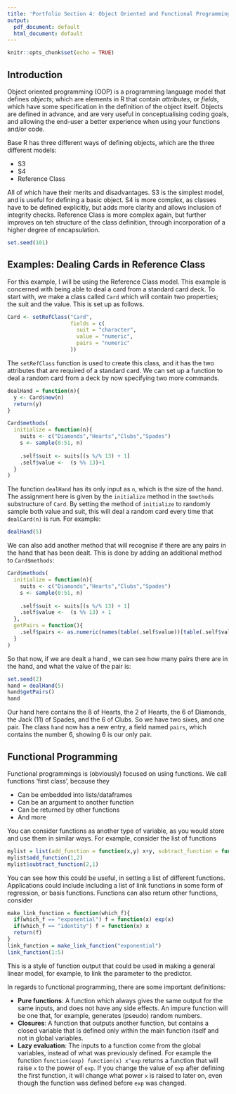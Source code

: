 ```yaml
---
title: 'Portfolio Section 4: Object Oriented and Functional Programming'
output:
  pdf_document: default
  html_document: default
---
```


```r
knitr::opts_chunk$set(echo = TRUE)
```

## Introduction

Object oriented programming (OOP) is a programming language model that defines *objects*; which are elements in R that contain *attributes*, or *fields*, which have some specification in the definition of the object itself. Objects are defined in advance, and are very useful in conceptualising coding goals, and allowing the end-user a better experience when using your functions and/or code.

Base R has three different ways of defining objects, which are the three different models:

 - S3
 - S4
 - Reference Class
 
All of which have their merits and disadvantages. S3 is the simplest model, and is useful for defining a basic object. S4 is more complex, as classes have to be defined explicitly, but adds more clarity and allows inclusion of integrity checks. Reference Class is more complex again, but further improves on teh structure of the class definition, through incorporation of a higher degree of encapsulation.

```r
set.seed(101)
```
## Examples: Dealing Cards in Reference Class
For this example, I will be using the Reference Class model. This example is concerned with being able to deal a card from a standard card deck. To start with, we make a class called `Card` which will contain two properties; the suit and the value. This is set up as follows.
```r
Card <- setRefClass("Card",
                    fields = c(
                      suit = "character",
                      value = "numeric",
                      pairs = "numeric"
                    ))
```
The `setRefClass` function is used to create this class, and it has the two attributes that are required of a standard card. We can set up a function to deal a random card from a deck by now specifying two more commands.
```r
dealHand = function(n){
  y <- Card$new(n)
  return(y)
}

Card$methods(
  initialize = function(n){
    suits <- c("Diamonds","Hearts","Clubs","Spades")
    s <- sample(0:51, n)
    
    .self$suit <- suits[(s %/% 13) + 1]
    .self$value <-  (s %% 13)+1
  }
)
```
The function `dealHand` has its only input as `n`, which is the size of the hand. The assignment here is given by the `initialize` method in the `$methods` substructure of `Card`. By setting the method of `initialize` to randomly sample both value and suit, this will deal a random card every time that `dealCard(n)` is run. For example:
```r
dealHand(5)
```
We can also add another method that will recognise if there are any pairs in the hand that has been dealt. This is done by adding an additional method to `Card$methods`:
```r
Card$methods(
  initialize = function(n){
    suits <- c("Diamonds","Hearts","Clubs","Spades")
    s <- sample(0:51, n)
    
    .self$suit <- suits[(s %/% 13) + 1]
    .self$value <-  (s %% 13) + 1
  },
  getPairs = function(){
    .self$pairs <- as.numeric(names(table(.self$value))[table(.self$value)>=2])
  }
)
```
So that now, if we are dealt a hand , we can see how many pairs there are in the hand, and what the value of the pair is:
```r
set.seed(2)
hand = dealHand(5)
hand$getPairs()
hand
```
Our hand here contains the 8 of Hearts, the 2 of Hearts, the 6 of Diamonds, the Jack (11) of Spades, and the 6 of Clubs. So we have two sixes, and one pair. The class `hand` now has a new entry, a field named `pairs`, which contains the number 6, showing 6 is our only pair.

## Functional Programming

Functional programmings is (obviously) focused on using functions. We call functions 'first class', because they

 - Can be embedded into lists/dataframes
 - Can be an argument to another function
 - Can be returned by other functions
 - And more
 
You can consider functions as another type of variable, as you would store and use them in similar ways. For example, consider the list of functions

```r
mylist = list(add_function = function(x,y) x+y, subtract_function = function(x,y) x-y)
mylist$add_function(1,2)
mylist$subtract_function(2,1)

```
You can see how this could be useful, in setting a list of different functions. Applications could include including a list of link functions in some form of regression, or basis functions. Functions can also return other functions, consider 

```r
make_link_function = function(which_f){
  if(which_f == "exponential") f = function(x) exp(x)
  if(which_f == "identity") f = function(x) x
  return(f)
}
link_function = make_link_function("exponential")
link_function(1:5)
```
This is a style of function output that could be used in making a general linear model, for example, to link the parameter to the predictor.

In regards to functional programming, there are some important definitions:

 - **Pure functions**: A function which always gives the same output for the same inputs, and does not have any side effects. An impure function will be one that, for example, generates (pseudo) random numbers.
 - **Closures**: A function that outputs another function, but contains a closed variable that is defined only within the main function itself and not in global variables. 
 - **Lazy evaluation**: The inputs to a function come from the global variables, instead of what was previously defined. For example the function `function(exp) function(x) x^exp` returns a function that will raise `x` to the power of `exp`. If you change the value of `exp` after defining the first function, it will change what power `x` is raised to later on, even though the function was defined before `exp` was changed.






